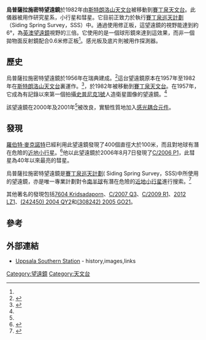 {{Infobox telescope
| name         = 烏普薩拉施密特望遠鏡
| background   =   <!--(background color for name)-->
| image        =   <!--e.g. [[File:Astrophotography.jpg|250px]]-->
| caption      = 
| organization = [[澳洲國立大學|澳洲國立大學]]
| location     = 澳洲[[賽丁泉天文台|賽丁泉天文台]]
| coords       = {{Coord|31|16|24|S|149|3|52|E|display=inline,title}}
| altitude     = 1,150米
| weather      = 
| wavelength   = 
| built        = 1956年
| first_light  = <!-- {{Start date|YYYY|MM|DD}} -->
| website      = {{URL|http://www.mso.anu.edu.au/~rmn/}}
| style        = [[施密特攝星儀|施密特攝星儀]]
| diameter     = 0.5 m
| diameter2    = 
| diameter3    = 
| angular_resolution = 
| area         = 
| focal_length = f/3.4
| mounting     = 
| dome         = 
| commons      = <!-- (Page or category name at Commons) -->
}}
'''烏普薩拉施密特望遠鏡'''於1982年由[[斯特朗洛山天文台|斯特朗洛山天文台]]被移動到[[賽丁泉天文台|賽丁泉天文台]]。此儀器被用作研究星系，小行星和彗星。它目前正致力於執行[[賽丁泉巡天計劃|賽丁泉巡天計劃]]（Siding Spring Survey，SSS）中。通過使用修正板，這望遠鏡的視野能達到約6°，為[[英澳望遠鏡|英澳望遠鏡]]視野的三倍。它使用的是一個球形鏡來達到這效果，而非一個拋物面反射鏡配合0.6米修正板<ref name="anunust"/>。感光板及底片則被用作探測器。

==歷史==
烏普薩拉施密特望遠鏡於1956年在瑞典建成。<ref name="anunust">{{cite web |url=http://rsaa.anu.edu.au/observatories/siding-spring-observatory/telescopes/uppsala-05m-schmidt-near-earth-object-survey-telescope |title=Uppsala 0.5m Schmidt Near Earth Object Survey Telescope |publisher=Australian National University |accessdate=16 April 2013 |deadurl=yes |archiveurl=https://web.archive.org/web/20130424135509/http://rsaa.anu.edu.au/observatories/siding-spring-observatory/telescopes/uppsala-05m-schmidt-near-earth-object-survey-telescope |archivedate=2013年4月24日 }}</ref>這台望遠鏡原本在1957年至1982年在[[斯特朗洛山天文台|斯特朗洛山天文台]]裏運作。<ref name="haic">{{cite book |title=Hunting and imaging comets |last=Mobberley  |first=Martin |year=2011 |publisher=Springer |isbn=1441969055 |pages=94–95 |url=http://books.google.com.au/books?id=qU95h4yKia4C |accessdate=16 April 2013}}</ref>，於1982年被移動到[[賽丁泉天文台|賽丁泉天文台]]。在1957年，它成為有記錄以來第一個拍攝[[史普尼克1號|史普尼克1號]]人造衛星圖像的望遠鏡。<ref name="anunust"/>

該望遠鏡在2000年及2001年<ref name="haic"/>被改良，實驗性質地加入[[感光耦合元件|感光耦合元件]]。

==發現==
[[羅伯特·麥克諾特|羅伯特·麥克諾特]]已經利用此望遠鏡發現了400個直徑大於100米，而且對地球有潛在危險的[[近地小行星|近地小行星]]。<ref name="wonw">{{Cite news |url=http://www.smh.com.au/technology/sci-tech/whos-on-night-watch-20121219-2blqq.html |title=Who's on night watch? |author=Perry Vlahos |accessdate=16 April 2013 |date=20 December 2012 |newspaper=Sydney Morning Herald |publisher=Fairfax Media |archive-date=2013-05-25 |archive-url=https://web.archive.org/web/20130525233857/http://www.smh.com.au/technology/sci-tech/whos-on-night-watch-20121219-2blqq.html |dead-url=no }}</ref>他以此望遠鏡於2006年8月7日發現了[[C/2006_P1|C/2006 P1]]，此彗星為40年以來最亮的彗星。

烏普薩拉施密特望遠鏡是[[賽丁泉巡天計劃|賽丁泉巡天計劃]]( Siding Spring Survey，SSS)中所使用的望遠鏡，亦是唯一專業計劃對令[[南半球|南半球]]有潛在危險的[[近地小行星|近地小行星]]進行搜索。<ref name="fbh">{{Cite news |url=http://www.smh.com.au/technology/sci-tech/funding-black-hole-means-our-asteroid-sentinel-may-abandon-crucial-work-20120710-21ubf.html |title=Funding black hole means our asteroid sentinel may abandon crucial work |author=Nicky Phillips, Tim Lester |accessdate=16 April 2013 |date=11 July 2012 |newspaper=Sydney Morning Herald |publisher=Fairfax Media |archive-date=2014-03-28 |archive-url=https://web.archive.org/web/20140328221501/http://www.smh.com.au/technology/sci-tech/funding-black-hole-means-our-asteroid-sentinel-may-abandon-crucial-work-20120710-21ubf.html |dead-url=no }}</ref>

其他著名的發現包括[[7604_Kridsadaporn|7604 Kridsadaporn]]、[[C/2007_Q3|C/2007 Q3]]、[[C/2009_R1|C/2009 R1]]、[[2012_LZ1|2012 LZ1]]、[[(242450)_2004_QY2|(242450) 2004 QY2]]和[[(308242)_2005_GO21|(308242) 2005 GO21]]。

==參考==
{{reflist}}

==外部連結==
* [http://www.astro.uu.se/history/USS.html Uppsala Southern Station]{{Wayback|url=http://www.astro.uu.se/history/USS.html |date=20120819122443 }} - history,images,links

[[Category:望遠鏡|Category:望遠鏡]]
[[Category:天文台|Category:天文台]]